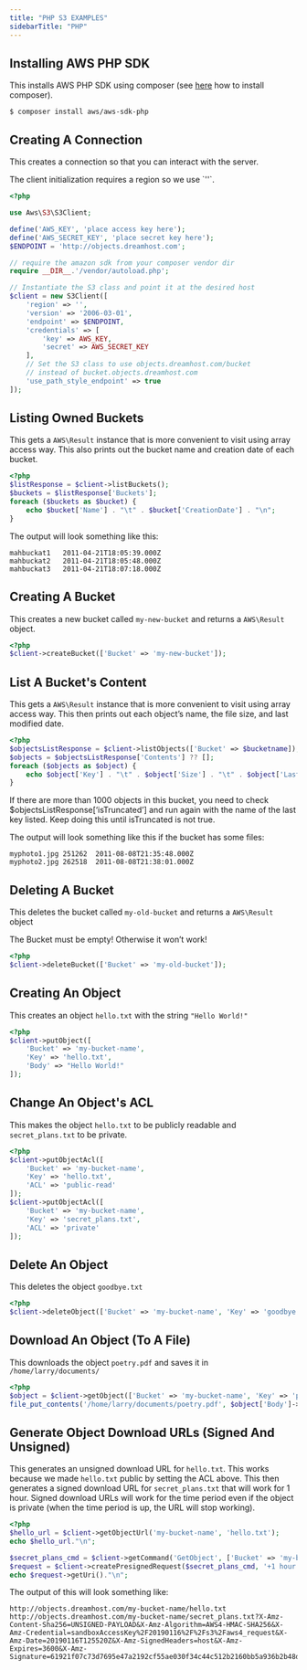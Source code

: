 ```yaml
--- 
title: "PHP S3 EXAMPLES"
sidebarTitle: "PHP"
---
```


## Installing AWS PHP SDK

This installs AWS PHP SDK using composer (see [here](https://getcomposer.org/download/) how to install composer).

```
$ composer install aws/aws-sdk-php
```

## Creating A Connection

This creates a connection so that you can interact with the server.

<Note>
The client initialization requires a region so we use `''`.
</Note>

```php PHP
<?php

use Aws\S3\S3Client;

define('AWS_KEY', 'place access key here');
define('AWS_SECRET_KEY', 'place secret key here');
$ENDPOINT = 'http://objects.dreamhost.com';

// require the amazon sdk from your composer vendor dir
require __DIR__.'/vendor/autoload.php';

// Instantiate the S3 class and point it at the desired host
$client = new S3Client([
    'region' => '',
    'version' => '2006-03-01',
    'endpoint' => $ENDPOINT,
    'credentials' => [
        'key' => AWS_KEY,
        'secret' => AWS_SECRET_KEY
    ],
    // Set the S3 class to use objects.dreamhost.com/bucket
    // instead of bucket.objects.dreamhost.com
    'use_path_style_endpoint' => true
]);
```

## Listing Owned Buckets

This gets a `AWS\Result` instance that is more convenient to visit using array access way. This also prints out the bucket name and creation date of each bucket.

```php PHP
<?php
$listResponse = $client->listBuckets();
$buckets = $listResponse['Buckets'];
foreach ($buckets as $bucket) {
    echo $bucket['Name'] . "\t" . $bucket['CreationDate'] . "\n";
}
```

The output will look something like this:

```
mahbuckat1   2011-04-21T18:05:39.000Z
mahbuckat2   2011-04-21T18:05:48.000Z
mahbuckat3   2011-04-21T18:07:18.000Z
```

## Creating A Bucket

This creates a new bucket called `my-new-bucket` and returns a `AWS\Result` object.

```php PHP
<?php
$client->createBucket(['Bucket' => 'my-new-bucket']);
```

## List A Bucket's Content

This gets a `AWS\Result` instance that is more convenient to visit using array access way. This then prints out each object’s name, the file size, and last modified date.

```php PHP
<?php
$objectsListResponse = $client->listObjects(['Bucket' => $bucketname]);
$objects = $objectsListResponse['Contents'] ?? [];
foreach ($objects as $object) {
    echo $object['Key'] . "\t" . $object['Size'] . "\t" . $object['LastModified'] . "\n";
}
```

<Note>
If there are more than 1000 objects in this bucket, you need to check $objectsListResponse[‘isTruncated’] and run again with the name of the last key listed. Keep doing this until isTruncated is not true.
</Note>

The output will look something like this if the bucket has some files:

```
myphoto1.jpg 251262  2011-08-08T21:35:48.000Z
myphoto2.jpg 262518  2011-08-08T21:38:01.000Z
```

## Deleting A Bucket

This deletes the bucket called `my-old-bucket` and returns a `AWS\Result` object

<Note>
The Bucket must be empty! Otherwise it won’t work!
</Note>

```php PHP
<?php
$client->deleteBucket(['Bucket' => 'my-old-bucket']);
```

## Creating An Object

This creates an object `hello.txt` with the string `"Hello World!"`

```php PHP
<?php
$client->putObject([
    'Bucket' => 'my-bucket-name',
    'Key' => 'hello.txt',
    'Body' => "Hello World!"
]);
```

## Change An Object's ACL

This makes the object `hello.txt` to be publicly readable and `secret_plans.txt` to be private.

```php PHP
<?php
$client->putObjectAcl([
    'Bucket' => 'my-bucket-name',
    'Key' => 'hello.txt',
    'ACL' => 'public-read'
]);
$client->putObjectAcl([
    'Bucket' => 'my-bucket-name',
    'Key' => 'secret_plans.txt',
    'ACL' => 'private'
]);
```
## Delete An Object

This deletes the object `goodbye.txt`

```php PHP
<?php
$client->deleteObject(['Bucket' => 'my-bucket-name', 'Key' => 'goodbye.txt']);
```

## Download An Object (To A File)

This downloads the object `poetry.pdf` and saves it in `/home/larry/documents/`

```php PHP
<?php
$object = $client->getObject(['Bucket' => 'my-bucket-name', 'Key' => 'poetry.pdf']);
file_put_contents('/home/larry/documents/poetry.pdf', $object['Body']->getContents());
```

## Generate Object Download URLs (Signed And Unsigned)

This generates an unsigned download URL for `hello.txt`. This works because we made `hello.txt` public by setting the ACL above. This then generates a signed download URL for `secret_plans.txt` that will work for 1 hour. Signed download URLs will work for the time period even if the object is private (when the time period is up, the URL will stop working).

```php PHP
<?php
$hello_url = $client->getObjectUrl('my-bucket-name', 'hello.txt');
echo $hello_url."\n";

$secret_plans_cmd = $client->getCommand('GetObject', ['Bucket' => 'my-bucket-name', 'Key' => 'secret_plans.txt']);
$request = $client->createPresignedRequest($secret_plans_cmd, '+1 hour');
echo $request->getUri()."\n";
```

The output of this will look something like:

```
http://objects.dreamhost.com/my-bucket-name/hello.txt
http://objects.dreamhost.com/my-bucket-name/secret_plans.txt?X-Amz-Content-Sha256=UNSIGNED-PAYLOAD&X-Amz-Algorithm=AWS4-HMAC-SHA256&X-Amz-Credential=sandboxAccessKey%2F20190116%2F%2Fs3%2Faws4_request&X-Amz-Date=20190116T125520Z&X-Amz-SignedHeaders=host&X-Amz-Expires=3600&X-Amz-Signature=61921f07c73d7695e47a2192cf55ae030f34c44c512b2160bb5a936b2b48d923
```
